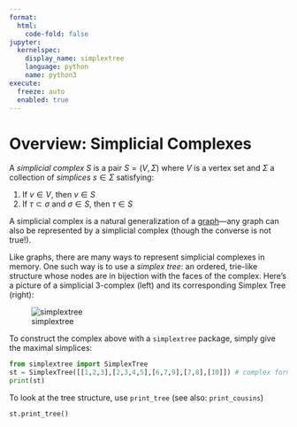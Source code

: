 ```yaml
---
format:
  html:
    code-fold: false
jupyter: 
  kernelspec:
    display_name: simplextree
    language: python
    name: python3
execute: 
  freeze: auto
  enabled: true
---
```


# Overview: Simplicial Complexes

A _simplicial complex_ $S$ is a pair $S = (V, \Sigma)$ where $V$ is a vertex set and $\Sigma$ a collection of _simplices_ $s \in \Sigma$ satisfying: 

1. If $v \in V$, then $v \in S$
2. If $\tau \subset \sigma$ and $\sigma \in S$, then $\tau \in S$

A simplicial complex is a natural generalization of a [graph](https://en.wikipedia.org/wiki/Graph_(discrete_mathematics))---any graph can also be represented by a simplicial complex (though the converse is not true!). 

Like graphs, there are many ways to represent simplicial complexes in memory. One such way is to use a _simplex tree_: an ordered, trie-like structure whose nodes are in bijection with the faces of the complex. Here's a picture of a simplicial 3-complex (left) and its corresponding Simplex Tree (right):

![simplextree](static/simplextree_pic.png){.preview-image}

To construct the complex above with a `simplextree` package, simply give the maximal simplices: 

```python
from simplextree import SimplexTree
st = SimplexTree([[1,2,3],[2,3,4,5],[6,7,9],[7,8],[10]]) # complex form the picture
print(st)
```

To look at the tree structure, use `print_tree` (see also: `print_cousins`)
```python
st.print_tree()
```

